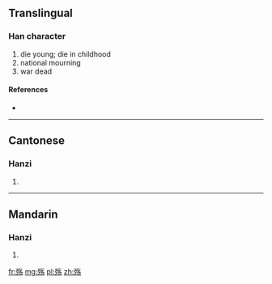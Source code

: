 {{also|殤}}
==Translingual==

===Han character===
{{Han char|rn=78|rad=歹|as=05|sn=9|four=|canj=MNONH}}

# die young; die in childhood
# national mourning
# war dead

====References====
* {{Han ref|kx=0580.081|hdz=21383.220|uh=6B87|ud=27527}}

----

==Cantonese==

===Hanzi===
{{yue-hanzi|jyut=|y=seung1|tra=殤}}

# {{defn|lang=yue|sort=歹05}}

----

==Mandarin==

===Hanzi===
{{cmn-hanzi|tra=殤|pin=[[shāng]] ([[shang1]])|wg=shang<sup>1</sup>}}

# {{defn|lang=cmn|sort=歹05}}

[[fr:殇]]
[[mg:殇]]
[[pl:殇]]
[[zh:殇]]